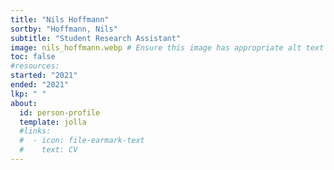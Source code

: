 ```yaml
---
title: "Nils Hoffmann"
sortby: "Hoffmann, Nils"
subtitle: "Student Research Assistant"
image: nils_hoffmann.webp # Ensure this image has appropriate alt text if used directly in content
toc: false
#resources: 
started: "2021"
ended: "2021"
lkp: " "
about:
  id: person-profile
  template: jolla
  #links:
  #  - icon: file-earmark-text
  #    text: CV
---
```


:::{#person-profile}
:::

<!---
## Biography
## Experience
## Education
-->
